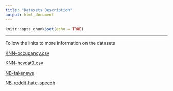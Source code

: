 ---
title: "Datasets Description"
output: html_document
---

```{r setup, include=FALSE}
knitr::opts_chunk$set(echo = TRUE)
```
---

Follow the links to more information on the datasets

[KNN-occupancy.csv](https://archive.ics.uci.edu/ml/datasets/Occupancy+Detection+)

[KNN-hcvdat0.csv](https://archive.ics.uci.edu/ml/datasets/HCV+data)

[NB-fakenews](https://www.kaggle.com/c/fake-news/data?select=train.csv)

[NB-reddit-hate-speech](https://github.com/jing-qian/A-Benchmark-Dataset-for-Learning-to-Intervene-in-Online-Hate-Speech)
